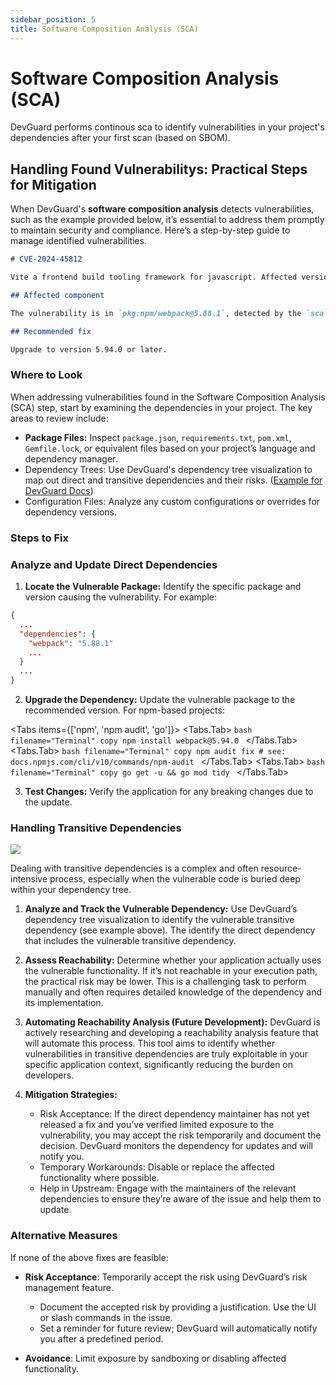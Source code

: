 ```yaml
---
sidebar_position: 5
title: Software Composition Analysis (SCA)
---
```


# Software Composition Analysis (SCA)

<Callout type="info" emoji="ℹ️">
  DevGuard performs continous sca to identify vulnerabilities in your project's dependencies after your first scan (based on SBOM).
</Callout>

## Handling Found Vulnerabilitys: Practical Steps for Mitigation

When DevGuard's **software composition analysis** detects vulnerabilities, such as the example provided below, it’s essential to address them 
promptly to maintain security and compliance. Here’s a step-by-step guide to manage identified vulnerabilities.

```md filename="Example Vulnerability"
# CVE-2024-45812

Vite a frontend build tooling framework for javascript. Affected versions of vite..

## Affected component

The vulnerability is in `pkg:npm/webpack@5.88.1`, detected by the `sca` scan.

## Recommended fix

Upgrade to version 5.94.0 or later.
```

### Where to Look

When addressing vulnerabilities found in the Software Composition Analysis (SCA) step, start by examining the dependencies in your project. The key areas to review include:
- **Package Files:** Inspect `package.json`, `requirements.txt`, `pom.xml`, `Gemfile.lock`, or equivalent files based on your project’s language and dependency manager.
- Dependency Trees: Use DevGuard's dependency tree visualization to map out direct and transitive dependencies and their risks. ([Example for DevGuard Docs](https://main.devguard.org/l3montree-cybersecurity/projects/devguard/assets/devguard-documentation/dependency-graph))
- Configuration Files: Analyze any custom configurations or overrides for dependency versions.

### Steps to Fix

<Steps>

### Analyze and Update Direct Dependencies

1.	**Locate the Vulnerable Package:** Identify the specific package and version causing the vulnerability. For example:

```json filename="package.json"
{
  ...
  "dependencies": {
    "webpack": "5.88.1"
    ...
  }
  ...
}
```

2.	**Upgrade the Dependency:** Update the vulnerable package to the recommended version. For npm-based projects:

<Tabs items={['npm', 'npm audit', 'go']}>
    <Tabs.Tab>
        ```bash filename="Terminal" copy
        npm install webpack@5.94.0
        ```
    </Tabs.Tab>
    <Tabs.Tab>
        ```bash filename="Terminal" copy
        npm audit fix # see: docs.npmjs.com/cli/v10/commands/npm-audit
        ```
    </Tabs.Tab>
    <Tabs.Tab>
        ```bash filename="Terminal" copy
        go get -u && go mod tidy
        ```
    </Tabs.Tab>
</Tabs>

3.	**Test Changes:** Verify the application for any breaking changes due to the update.

### Handling Transitive Dependencies

![](../../assets/sca-dep-vuln.png)

Dealing with transitive dependencies is a complex and often resource-intensive process, especially when the vulnerable code is buried deep within your dependency tree.

1.	**Analyze and Track the Vulnerable Dependency:** Use DevGuard’s dependency tree visualization to identify the vulnerable transitive dependency (see example above). The identify the direct dependency that includes the vulnerable transitive dependency.
	
2.	**Assess Reachability:** Determine whether your application actually uses the vulnerable functionality. If it’s not reachable in your execution path, the practical risk may be lower. This is a challenging task to perform manually and often requires detailed knowledge of the dependency and its implementation.
	
3.	**Automating Reachability Analysis (Future Development):** DevGuard is actively researching and developing a reachability analysis feature that will automate this process. This tool aims to identify whether vulnerabilities in transitive dependencies are truly exploitable in your specific application context, significantly reducing the burden on developers.

4.	**Mitigation Strategies:**
    - Risk Acceptance: If the direct dependency maintainer has not yet released a fix and you’ve verified limited exposure to the vulnerability, you may accept the risk temporarily and document the decision. DevGuard monitors the dependency for updates and will notify you.
    - Temporary Workarounds: Disable or replace the affected functionality where possible.
    - Help in Upstream: Engage with the maintainers of the relevant dependencies to ensure they’re aware of the issue and help them to update.

### Alternative Measures

If none of the above fixes are feasible:
- **Risk Acceptance**: Temporarily accept the risk using DevGuard’s risk management feature.
  - Document the accepted risk by providing a justification. Use the UI or slash commands in the issue.
  - Set a reminder for future review; DevGuard will automatically notify you after a predefined period.

- **Avoidance**: Limit exposure by sandboxing or disabling affected functionality.

</Steps>

